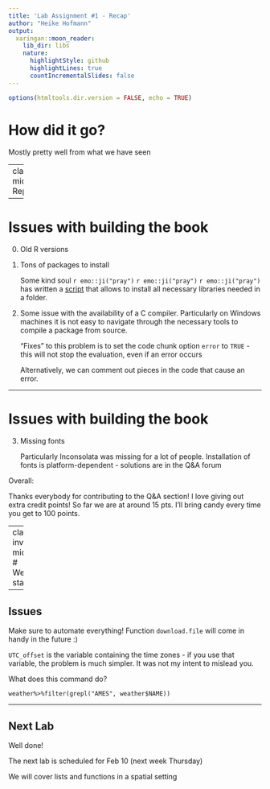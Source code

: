 ```yaml
---
title: 'Lab Assignment #1 - Recap'
author: "Heike Hofmann"
output:
  xaringan::moon_reader:
    lib_dir: libs
    nature:
      highlightStyle: github
      highlightLines: true
      countIncrementalSlides: false
---
```

```r
options(htmltools.dir.version = FALSE, echo = TRUE)
```
# How did it go?

Mostly pretty well from what we have seen

---
class: inverse, middle
# Reproducibility

---

# Issues with building the book

0. Old R versions 

1. Tons of packages to install

    Some kind soul `r emo::ji("pray")` `r emo::ji("pray")` `r emo::ji("pray")` has written a [script](Libraryscrapping.R) that allows to install all necessary libraries needed in a folder. 

2. Some issue with the availability of a C compiler. Particularly on Windows machines it is not easy to navigate through the necessary tools to compile a package from source. 

    "Fixes" to this problem is to set the code chunk option `error` to `TRUE` - this will not stop the evaluation, even if an error occurs

    Alternatively, we can comment out pieces in the code that cause an error. 

---

# Issues with building the book

3. Missing fonts

    Particularly Inconsolata was missing for a lot of people. Installation of fonts is platform-dependent - solutions are in the Q&A forum

Overall: 

Thanks everybody for contributing to the Q&A section! I love giving out extra credit points! So far we are at around 15 pts. I'll bring candy every time you get to 100 points.


---
class: inverse, middle
# Weather stations

---

## Issues

Make sure to automate everything! Function `download.file` will come in handy in the future :)

`UTC_offset` is the variable containing the time zones - if you use that variable, the problem is much simpler. 
It was not my intent to mislead you. 


What does this command do?

`weather%>%filter(grepl("AMES", weather$NAME))`


---

## Next Lab


Well done! 

The next lab is scheduled for Feb 10 (next week Thursday)

We will cover lists and functions in a spatial setting
